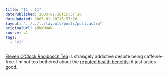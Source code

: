 ```yaml
---
title: "11 : 11"
datePublished: 2003-01-20T15:57:26
dateUpdated: 2003-01-20T15:57:26
layout: "../../../layouts/posts/post.astro"
originalUrl: $UNKNOWN
source: v1
tags:
  - "v1"
---
```


[Eleven O&#8217;Clock Rooibosch Tea][1] is strangely addictive despite being caffeine-free. I&#8217;m not too bothered about the [reputed health benefits][2]; it just tastes good.

[1]: http://www.rooiboschtea.com/
[2]: http://www.everything2.com/index.pl?node=rooibosch "Everything2: Rooibosch"
